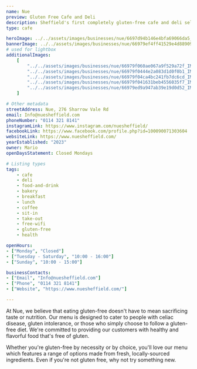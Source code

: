 ```yaml
---
name: Nue
preview: Gluten Free Cafe and Deli
description: Sheffield's first completely gluten-free cafe and deli selling a range of handmade baked goods along with sweet and savoury small bites. Perfect for a midday mediterranean bite to eat or coffee catch-up. 
type: cafe

heroImage: ../../assets/images/businesses/nue/6697d94b146e4bfa69066da5_Nue-Thumb.jpg
bannerImage: ../../assets/images/businesses/nue/66979ef4ff41529e4d88909b_IMG_4264---Nue-Sheffield.jpeg
# used for lightbox
additionalImages:
    [
        "../../assets/images/businesses/nue/66979f060ae067a9f529a72f_IMG_4270---Nue-Sheffield.jpeg",
        "../../assets/images/businesses/nue/66979f0444e2a083d1d0f0b1_IMG_4269---Nue-Sheffield.jpeg",
        "../../assets/images/businesses/nue/66979f04ca4bc241fb7dc6cd_IMG_4268---Nue-Sheffield.jpeg",
        "../../assets/images/businesses/nue/66979f041631beb4556035f7_IMG_4272---Nue-Sheffield.jpeg",
        "../../assets/images/businesses/nue/66979ed9a947ab39e19d0d52_IMG_4273---Nue-Sheffield.jpeg",
    ]

# Other metadata
streetAddress: Nue, 276 Sharrow Vale Rd
email: Info@nuesheffield.com
phoneNumber: "0114 321 8141"
instagramLink: https://www.instagram.com/nuesheffield/
facebookLink: https://www.facebook.com/profile.php?id=100090071303604
websiteLink: https://www.nuesheffield.com/
yearEstablished: "2023"
owner: Mario
openDaysStatement: Closed Mondays

# Listing types
tags:
    - cafe
    - deli
    - food-and-drink
    - bakery
    - breakfast
    - lunch
    - coffee
    - sit-in
    - take-out
    - free-wifi
    - gluten-free
    - health

openHours:
- ["Monday", "Closed"]
- ["Tuesday - Saturday", "10:00 - 16:00"]
- ["Sunday", "10:00 - 15:00"]

businessContacts:
- ["Email", "Info@nuesheffield.com"]
- ["Phone", "0114 321 8141"]
- ["Website", "https://www.nuesheffield.com/"]

---
```

At Nue, we believe that eating gluten-free doesn't have to mean sacrificing taste or nutrition.
Our menu is designed to cater to people with celiac disease, gluten intolerance, or those who simply choose to follow a gluten-free diet.
We're committed to providing our customers with healthy and flavorful food that's free of gluten.

Whether you're gluten-free by necessity or by choice, you'll love our menu which features a range of options made from fresh, locally-sourced ingredients.
Even if you're not gluten free, why not try something new.
